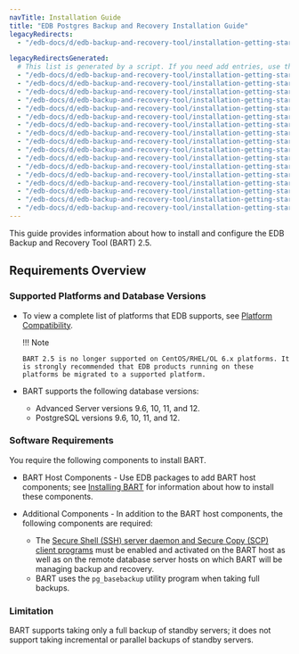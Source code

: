 ```yaml
---
navTitle: Installation Guide
title: "EDB Postgres Backup and Recovery Installation Guide"
legacyRedirects:
  - "/edb-docs/d/edb-backup-and-recovery-tool/installation-getting-started/installation-upgrade-guide/2.6.1/requirements_overview.html"

legacyRedirectsGenerated:
  # This list is generated by a script. If you need add entries, use the `legacyRedirects` key.
  - "/edb-docs/d/edb-backup-and-recovery-tool/installation-getting-started/installation-upgrade-guide/2.5.1/index.html"
  - "/edb-docs/d/edb-backup-and-recovery-tool/installation-getting-started/installation-upgrade-guide/2.5.1/genindex.html"
  - "/edb-docs/d/edb-backup-and-recovery-tool/installation-getting-started/installation-upgrade-guide/2.5.2/genindex.html"
  - "/edb-docs/d/edb-backup-and-recovery-tool/installation-getting-started/installation-upgrade-guide/2.5.2/conclusion.html"
  - "/edb-docs/d/edb-backup-and-recovery-tool/installation-getting-started/installation-upgrade-guide/2.5.2/index.html"
  - "/edb-docs/d/edb-backup-and-recovery-tool/installation-getting-started/installation-upgrade-guide/2.5.4/conclusion.html"
  - "/edb-docs/d/edb-backup-and-recovery-tool/installation-getting-started/installation-upgrade-guide/2.5.4/genindex.html"
  - "/edb-docs/d/edb-backup-and-recovery-tool/installation-getting-started/installation-upgrade-guide/2.5.4/index.html"
  - "/edb-docs/d/edb-backup-and-recovery-tool/installation-getting-started/installation-upgrade-guide/2.5.3/conclusion.html"
  - "/edb-docs/d/edb-backup-and-recovery-tool/installation-getting-started/installation-upgrade-guide/2.5.3/genindex.html"
  - "/edb-docs/d/edb-backup-and-recovery-tool/installation-getting-started/installation-upgrade-guide/2.5.3/index.html"
  - "/edb-docs/d/edb-backup-and-recovery-tool/installation-getting-started/installation-upgrade-guide/2.5.5/conclusion.html"
  - "/edb-docs/d/edb-backup-and-recovery-tool/installation-getting-started/installation-upgrade-guide/2.5.5/genindex.html"
  - "/edb-docs/d/edb-backup-and-recovery-tool/installation-getting-started/installation-upgrade-guide/2.5.5/index.html"
  - "/edb-docs/d/edb-backup-and-recovery-tool/installation-getting-started/installation-upgrade-guide/2.5.7/conclusion.html"
  - "/edb-docs/d/edb-backup-and-recovery-tool/installation-getting-started/installation-upgrade-guide/2.5.7/genindex.html"
  - "/edb-docs/d/edb-backup-and-recovery-tool/installation-getting-started/installation-upgrade-guide/2.5.7/index.html"
---
```


This guide provides information about how to install and configure the EDB Backup and Recovery Tool (BART) 2.5.

<div id="requirements_overview" class="registered_link"></div>

## Requirements Overview

### Supported Platforms and Database Versions

-   To view a complete list of platforms that EDB supports, see [Platform Compatibility](https://www.enterprisedb.com/platform-compatibility).

    !!! Note

        BART 2.5 is no longer supported on CentOS/RHEL/OL 6.x platforms. It is strongly recommended that EDB products running on these platforms be migrated to a supported platform.

-   BART supports the following database versions:

    -   Advanced Server versions 9.6, 10, 11, and 12.
    -   PostgreSQL versions 9.6, 10, 11, and 12.

### Software Requirements

You require the following components to install BART.

-   BART Host Components - Use EDB packages to add BART host components; see [Installing BART](02_installing_bart/#installing-bart) for information about how to install these components.

-   Additional Components - In addition to the BART host components, the following components are required:

    -   The [Secure Shell (SSH) server daemon and Secure Copy (SCP) client programs](03_configuring_bart/#authorizing_ssh_scp_access) must be enabled and activated on the BART host as well as on the remote database server hosts on which BART will be managing backup and recovery.
    -   BART uses the `pg_basebackup` utility program when taking full backups.

### Limitation

BART supports taking only a full backup of standby servers; it does not support taking incremental or parallel backups of standby servers.
